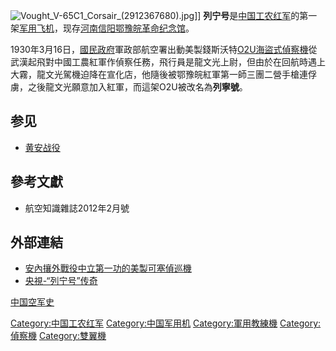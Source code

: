 [[File:Vought_V-65C1_Corsair_(2912367680).jpg|thumb]]]]
'''列宁号'''是[[中国工农红军|中国工农红军]]的第一架[[军用飞机|军用飞机]]，现存[[河南|河南]][[信阳|信阳]][[鄂豫皖革命纪念馆|鄂豫皖革命纪念馆]]。

1930年3月16日，[[國民黨|國民政府]]軍政部航空署出動美製錢斯沃特[[O2U海盜式偵察機|O2U海盜式偵察機]]從武漢起飛對中國工農紅軍作偵察任務，飛行員是龍文光上尉，但由於在回航時遇上大霧，龍文光駕機迫降在宣化店，他隨後被鄂豫皖紅軍第一師三團二營手槍連俘虜，之後龍文光願意加入紅軍，而這架O2U被改名為'''列寧號'''。

==参见==
* [[黄安战役|黄安战役]]

==參考文獻==
*航空知識雜誌2012年2月號

==外部連結==
*[https://web.archive.org/web/20140521185425/http://cwlam2000.0catch.com/caf16.htm 安內攘外戰役中立第一功的美製可塞偵巡機]
*[http://tv.cctv.com/2016/05/01/VIDEyy30mHOd0ZQe7xc57b2C160501.shtml 央視-“列宁号”传奇]{{Wayback|url=http://tv.cctv.com/2016/05/01/VIDEyy30mHOd0ZQe7xc57b2C160501.shtml |date=20200519062736 }}

[[Category:中国工农红军|Category:中国工农红军]]
[[Category:中国军用机|Category:中国军用机]]
[[Category:軍用教練機|Category:軍用教練機]]
[[Category:偵察機|Category:偵察機]]
[[Category:雙翼機|Category:雙翼機]]
[[category:中国空军史|]]